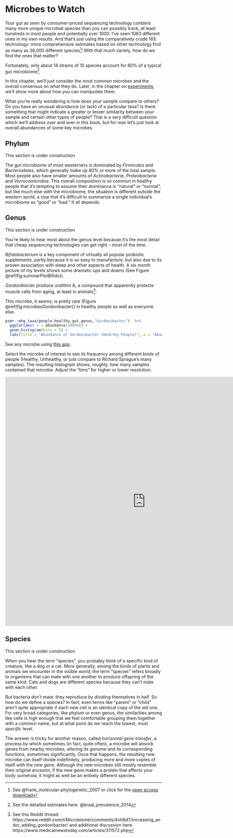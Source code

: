# Microbes to Watch {#Microbes}


Your gut as seen by consumer-priced sequencing technology contains many more unique microbial species than you can possibly track, at least hundreds in most people and potentially over 1000. I've seen 1083 different ones in my own results. And that's just using the comparatively crude 16S technology: more comprehensive estimates based on other technology find as many as 36,000 different species^[See @frank_molecular-phylogenetic_2007 or click for the [open access download](http://www.pnas.org/content/104/34/13780.full)]!  With that much variety, how do we find the ones that matter?

Fortunately, only about 14 strains of 10 species account for 80% of a typical gut microbiome^[See the detailed estimates here: @kraal_prevalence_2014]

In this chapter, we'll just consider the most common microbes and the overall consensus on what they do.  Later, in the chapter on [experiments](#experiments), we'll show more about how you can _manipulate_ them.

What you're really wondering is how does your sample compare to others? Do you have an unusual abundance (or lack) of a particular taxa? Is there something that might indicate a greater or lesser similarity between your sample and certain other types of people? That is a very difficult question which we'll address over and over in this book, but for now let's just look at overall abundances of some key microbes. 

## Phylum {#microbesPhylum}

This section is under construction

The gut microbiome of most westerners is dominated by _Firmicutes_ and _Bacteroidetes_, which generally make up 80% or more of the total sample.  Most people also have smaller amounts of _Actinobacteria_,  _Proteobacteria_ and _Verrucomicrobia_. This overall composition is so common in healthy people that it's tempting to assume their dominance is "natural" or "normal", but like much else with the microbiome, the situation is different outside the western world, a clue that it's difficult to summarize a single individual's microbiome as "good" or "bad." It all depends.



## Genus {#microbesGenus}

This section is under construction

You're likely to hear most about the genus level because it's the most detail that cheap sequencing technologies can get right -- most of the time. 


_Bifidobacterium_ is a key component of virtually all popular probiotic supplements, partly because it is so easy to manufacture, but also due to its proven association with sleep and other aspects of health. A six month picture of my levels shows some dramatic ups and downs (See Figure \@ref(fig:summarPlotBifido)).

_Gordonibacter_ produce urolithin A, a compound that apparently protects muscle cells from aging, at least in animals^[See this Reddit thread: https://www.reddit.com/r/Microbiome/comments/4vh6d7/increasing_andor_adding_gordonibacter/  and additional discussion here:  https://www.medicalnewstoday.com/articles/311572.php].

This microbe, it seems, is pretty rare (Figure \@ref(fig:microbesGordonibacter)) in healthy people as well as everyone else.

```r

psmr::mhg_taxa(people.healthy.gut.genus,"Gordonibacter")  %>%
  ggplot(aes( x = abundance/10000)) + 
  geom_histogram(bins = 5) +
  labs(title = "Abundance of Gordonibacter (Healthy People)", x = "Abundance (%)")

```

See any microbe using [this app](https://personalscience.shinyapps.io/microbeAbundance/).

Select the microbe of interest to see its frequency among different kinds of people (Healthy, Unhealthy, or just compare to Richard Sprague's many samples).  The resulting histogram shows, roughly, how many samples contained that microbe. Adjust the "bins" for higher or lower resolution.

<iframe width="900" height="800" scrolling="yes" frameborder="no"  src="https://personalscience.shinyapps.io/microbeAbundance/"> </iframe>

## Species

This section is under construction

When you hear the term "species", you probably think of a specific kind of creature, like a dog or a cat. More generally, among the kinds of plants and animals we encounter in the visible world, the term "species" refers broadly to organisms that can mate with one another to produce offspring of the same kind. Cats and dogs are different species because they can't mate with each other.

But bacteria don't mate: they reproduce by dividing themselves in half. So how do we define a species? In fact, even terms like "parent" or "child" aren't quite appropriate if each new cell is an identical copy of the old one. For very broad categories, like phylum or even genus, the similarities among like cells is high enough that we feel comfortable grouping them together with a common name, but at what point do we reach the lowest, most _specific_ level. 

The answer is tricky for another reason, called _horizontal gene transfer_, a process by which sometimes (in fact, quite often), a microbe will absorb genes from nearby microbes, altering its genome and its corresponding functions, sometimes significantly. Once that happens, the resulting new microbe can itself divide indefinitely, producing more and more copies of itself with the new gene. Although the new microbes still mostly resemble their original ancestor, if the new gene makes a protein that affects your body somehow, it might as well be an entirely different species.

